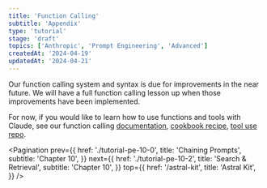 ```yaml
---
title: 'Function Calling'
subtitle: 'Appendix'
type: 'tutorial'
stage: 'draft'
topics: ['Anthropic', 'Prompt Engineering', 'Advanced']
createdAt: '2024-04-19'
updatedAt: '2024-04-21'
---
```


Our function calling system and syntax is due for improvements in the near future. We will have a full function calling lesson up when those improvements have been implemented.

For now, if you would like to learn how to use functions and tools with Claude, see our function calling [documentation](https://docs.anthropic.com/claude/docs/tool-use), [cookbook recipe](https://github.com/anthropics/anthropic-cookbook/blob/main/tool_use/function_calling.ipynb), [tool use repo](https://github.com/anthropics/anthropic-tools).

<Pagination
  prev={{
    href: './tutorial-pe-10-0',
    title: 'Chaining Prompts',
    subtitle: 'Chapter 10',
  }}
  next={{
    href: './tutorial-pe-10-2',
    title: 'Search & Retrieval',
    subtitle: 'Chapter 10',
  }}
  top={{
    href: '/astral-kit',
    title: 'Astral Kit',
  }}
/>
